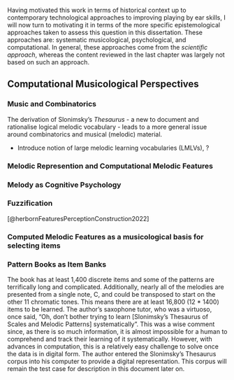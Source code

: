 

<!-- ## Empirical Foundations section -->


Having motivated this work in terms of historical context up to contemporary technological approaches to improving playing by ear skills, I will now turn to motivating it in terms of the more specific epistemological approaches taken to assess this question in this dissertation. These approaches are: systematic musicological, psychological, and computational. In general, these approaches come from the *scientific approach*, whereas the content reviewed in the last chapter was largely not based on such an approach.



## Computational Musicological Perspectives {#musicological_background}



### Music and Combinatorics

The derivation of Slonimsky's *Thesaurus* - a new to document and rationalise logical melodic vocabulary - leads to a more general issue around combinatorics and musical (melodic) material.

- Introduce notion of large melodic learning vocabularies (LMLVs), ?

<!-- 
```r

# library(musiccombinatoricsr)

```
-->

### Melodic Represention and Computational Melodic Features

### Melody as Cognitive Psychology

### Fuzzification


[@herbornFeaturesPerceptionConstruction2022]

### Computed Melodic Features as a musicological basis for selecting items



### Pattern Books as Item Banks

The book has at least 1,400 discrete items and some of the patterns are terrifically long and complicated. Additionally, nearly all of the melodies are presented from a single note, C, and could be transposed to start on the other 11 chromatic tones. This means there are at least 16,800 (12 * 1400) items to be learned. The author’s saxophone tutor, who was a virtuoso, once said, "Oh, don't bother trying to learn [Slonimsky’s Thesaurus of Scales and Melodic Patterns] systematically". This was a wise comment since, as there is so much information, it is almost impossible for a human to comprehend and track their learning of it systematically. However, with advances in computation, this is a relatively easy challenge to solve once the data is in digital form. The author entered the Slonimsky’s Thesaurus corpus into his computer to provide a digital representation. This corpus will remain the test case for description in this document later on.


